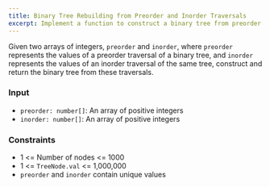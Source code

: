 ```yaml
---
title: Binary Tree Rebuilding from Preorder and Inorder Traversals
excerpt: Implement a function to construct a binary tree from preorder and inorder traversals
---
```



Given two arrays of integers, `preorder` and `inorder`, where `preorder` represents the values of a preorder traversal of a binary tree, and `inorder` represents the values of an inorder traversal of the same tree, construct and return the binary tree from these traversals.

### Input

- `preorder: number[]`: An array of positive integers
- `inorder: number[]`: An array of positive integers

<MDXTestExamples testCases={runTestCases} />

### Constraints

- 1 &lt;= Number of nodes &lt;= 1000
- 1 &lt;= `TreeNode.val` &lt;= 1,000,000
- `preorder` and `inorder` contain unique values

